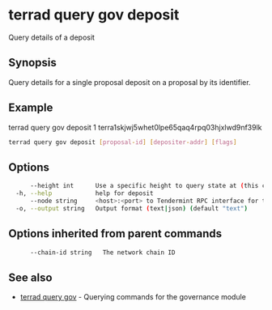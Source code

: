 # terrad query gov deposit

Query details of a deposit

## Synopsis

Query details for a single proposal deposit on a proposal by its identifier.

## Example
terrad query gov deposit 1 terra1skjwj5whet0lpe65qaq4rpq03hjxlwd9nf39lk

```sh Terrad
terrad query gov deposit [proposal-id] [depositer-addr] [flags]
```

## Options

```sh Terrad
      --height int      Use a specific height to query state at (this can error if the node is pruning state)
  -h, --help            help for deposit
      --node string     <host>:<port> to Tendermint RPC interface for this chain (default "tcp://localhost:26657")
  -o, --output string   Output format (text|json) (default "text")
```

## Options inherited from parent commands

```sh Terrad
      --chain-id string   The network chain ID
```

## See also

* [terrad query gov](terrad_query_gov.mdx)	 - Querying commands for the governance module


